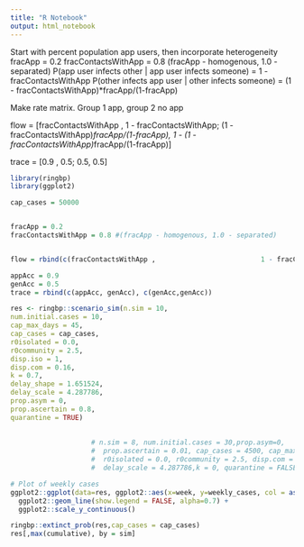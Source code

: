 ```yaml
---
title: "R Notebook"
output: html_notebook
---
```



Start with percent population app users, then incorporate heterogeneity
fracApp = 0.2
fracContactsWithApp = 0.8 (fracApp - homogenous, 1.0 - separated)
P(app user infects other | app user infects someone) = 1 - fracContactsWithApp
P(other infects app user | other infects someone) = (1 - fracContactsWithApp)*fracApp/(1-fracApp)

Make rate matrix. Group 1 app, group 2 no app 

flow =  [fracContactsWithApp ,                          1 - fracContactsWithApp;
(1 - fracContactsWithApp)*fracApp/(1-fracApp), 1 - (1 - fracContactsWithApp)*fracApp/(1-fracApp)
]

trace = [0.9 , 0.5;
        0.5,  0.5]


```r
library(ringbp)
library(ggplot2)

cap_cases = 50000


fracApp = 0.2
fracContactsWithApp = 0.8 #(fracApp - homogenous, 1.0 - separated)


flow = rbind(c(fracContactsWithApp ,                          1 - fracContactsWithApp), c((1 - fracContactsWithApp)*fracApp/(1-fracApp), 1 - (1 - fracContactsWithApp)*fracApp/(1-fracApp)))

appAcc = 0.9
genAcc = 0.5
trace = rbind(c(appAcc, genAcc), c(genAcc,genAcc))

res <- ringbp::scenario_sim(n.sim = 10,
num.initial.cases = 10,
cap_max_days = 45,
cap_cases = cap_cases,
r0isolated = 0.0,
r0community = 2.5,
disp.iso = 1,
disp.com = 0.16,
k = 0.7,
delay_shape = 1.651524,
delay_scale = 4.287786,
prop.asym = 0,
prop.ascertain = 0.8,
quarantine = TRUE)
  
  
                    # n.sim = 8, num.initial.cases = 30,prop.asym=0,
                    #  prop.ascertain = 0.01, cap_cases = 4500, cap_max_days = 60,
                    #  r0isolated = 0.0, r0community = 2.5, disp.com = 0.16, disp.iso = 1, delay_shape = 1.651524,
                    #  delay_scale = 4.287786,k = 0, quarantine = FALSE)

# Plot of weekly cases
ggplot2::ggplot(data=res, ggplot2::aes(x=week, y=weekly_cases, col = as.factor(sim))) +
  ggplot2::geom_line(show.legend = FALSE, alpha=0.7) +
  ggplot2::scale_y_continuous()

ringbp::extinct_prob(res,cap_cases = cap_cases)
res[,max(cumulative), by = sim]
```

